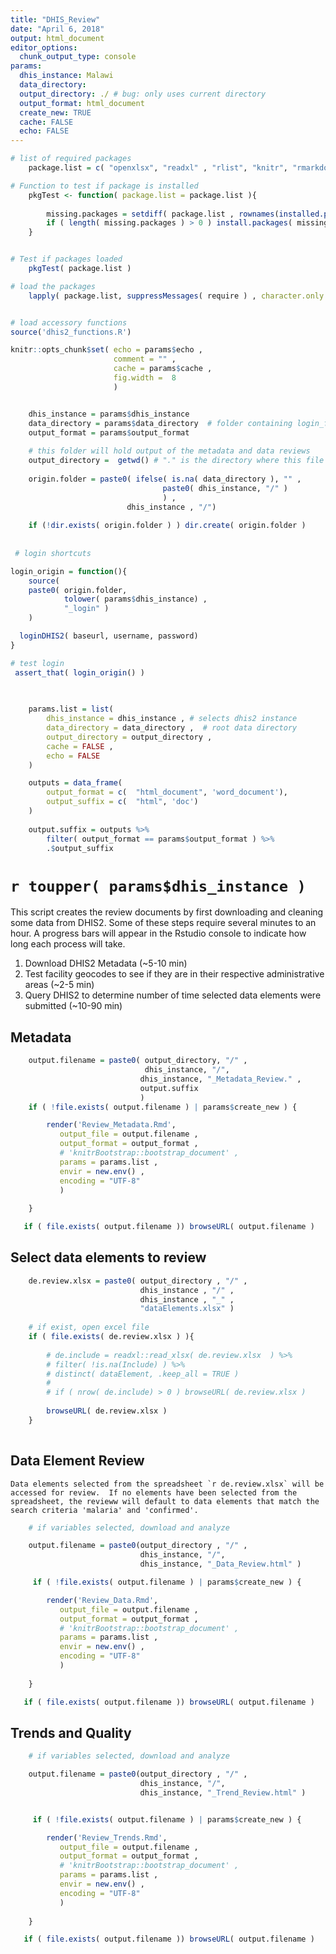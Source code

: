 ```yaml
---
title: "DHIS_Review"
date: "April 6, 2018"
output: html_document
editor_options: 
  chunk_output_type: console
params:
  dhis_instance: Malawi
  data_directory:  
  output_directory: ./ # bug: only uses current directory
  output_format: html_document
  create_new: TRUE 
  cache: FALSE
  echo: FALSE
---
```



```r

# list of required packages
    package.list = c( "openxlsx", "readxl" , "rlist", "knitr", "rmarkdown", "kableExtra", "xts", "leaflet", "RColorBrewer", "DT", "dygraphs", "httr", "jsonlite", "XML", "assertthat", "lubridate", "scales", "RcppRoll", "zoo", "gridExtra", "futile.logger", "zoo" , "broom" , "Hmisc", "plotly" , "skimr", "tidyverse" , 'knitrProgressBar' )

# Function to test if package is installed 
    pkgTest <- function( package.list = package.list ){
        
        missing.packages = setdiff( package.list , rownames(installed.packages())) 
        if ( length( missing.packages ) > 0 ) install.packages( missing.packages ) 
    }


# Test if packages loaded
    pkgTest( package.list )

# load the packages
    lapply( package.list, suppressMessages( require ) , character.only = TRUE)


# load accessory functions
source('dhis2_functions.R')

```


```r
knitr::opts_chunk$set( echo = params$echo ,
                       comment = "" ,
                       cache = params$cache , 
                       fig.width =  8
                       )


    dhis_instance = params$dhis_instance
    data_directory = params$data_directory  # folder containing login_file 
    output_format = params$output_format
    
    # this folder will hold output of the metadata and data reviews
    output_directory =  getwd() # "." is the directory where this file sits. 
    
    origin.folder = paste0( ifelse( is.na( data_directory ), "" , 
                                  paste0( dhis_instance, "/" ) 
                                  ) ,
                          dhis_instance , "/")
    
    if (!dir.exists( origin.folder ) ) dir.create( origin.folder )
    
  
 # login shortcuts

login_origin = function(){
    source( 
    paste0( origin.folder, 
            tolower( params$dhis_instance) , 
            "_login" )
    )

  loginDHIS2( baseurl, username, password)
}

# test login 
 assert_that( login_origin() )
  
    
```


```r
    params.list = list(
        dhis_instance = dhis_instance , # selects dhis2 instance
        data_directory = data_directory ,  # root data directory
        output_directory = output_directory ,
        cache = FALSE ,
        echo = FALSE 
    )

    outputs = data_frame( 
        output_format = c(  "html_document", 'word_document'),
        output_suffix = c(  "html", 'doc')
    )
    
    output.suffix = outputs %>% 
        filter( output_format == params$output_format ) %>% 
        .$output_suffix
```

# **`r toupper( params$dhis_instance )` **

This script creates the review documents by first downloading and cleaning some data from DHIS2.  Some of these steps require several minutes to an hour.  A progress bars will appear in the Rstudio console to indicate how long each process will take.  

1. Download DHIS2 Metadata (~5-10 min)
2. Test facility geocodes to see if they are in their respective administrative areas (~2-5 min)
3. Query DHIS2 to determine number of time selected data elements were submitted (~10-90 min)

## Metadata

```r
    output.filename = paste0( output_directory, "/" ,
                              dhis_instance, "/", 
                             dhis_instance, "_Metadata_Review." ,
                             output.suffix
                             ) 
    if ( !file.exists( output.filename ) | params$create_new ) { 

        render('Review_Metadata.Rmd',
           output_file = output.filename ,
           output_format = output_format ,
           # 'knitrBootstrap::bootstrap_document' ,
           params = params.list ,
           envir = new.env() ,
           encoding = "UTF-8"
           )
         
    }

   if ( file.exists( output.filename )) browseURL( output.filename ) 

```


## Select data elements to review

```r
    de.review.xlsx = paste0( output_directory , "/" ,
                             dhis_instance , "/" ,
                             dhis_instance , "_" , 
                             "dataElements.xlsx" )
    
    # if exist, open excel file
    if ( file.exists( de.review.xlsx ) ){
        
        # de.include = readxl::read_xlsx( de.review.xlsx  ) %>% 
        # filter( !is.na(Include) ) %>% 
        # distinct( dataElement, .keep_all = TRUE )
        # 
        # if ( nrow( de.include) > 0 ) browseURL( de.review.xlsx )
        
        browseURL( de.review.xlsx )
    }
    
```


<!-- May want to re-select after viewing totals, and before downloading details with categoryCombos -->

## Data Element Review
    
    Data elements selected from the spreadsheet `r de.review.xlsx` will be accessed for review.  If no elements have been selected from the spreadsheet, the revieww will default to data elements that match the search criteria 'malaria' and 'confirmed'. 
    
```r
    # if variables selected, download and analyze

    output.filename = paste0(output_directory , "/" ,
                             dhis_instance, "/", 
                             dhis_instance, "_Data_Review.html" ) 

     if ( !file.exists( output.filename ) | params$create_new ) { 

        render('Review_Data.Rmd',
           output_file = output.filename ,
           output_format = output_format ,
           # 'knitrBootstrap::bootstrap_document' ,
           params = params.list ,
           envir = new.env() ,
           encoding = "UTF-8"
           )
         
    }

   if ( file.exists( output.filename )) browseURL( output.filename ) 


```

## Trends and Quality
    
```r
    # if variables selected, download and analyze

    output.filename = paste0(output_directory , "/" ,
                             dhis_instance, "/", 
                             dhis_instance, "_Trend_Review.html" ) 


     if ( !file.exists( output.filename ) | params$create_new ) { 

        render('Review_Trends.Rmd',
           output_file = output.filename ,
           output_format = output_format ,
           # 'knitrBootstrap::bootstrap_document' ,
           params = params.list ,
           envir = new.env() ,
           encoding = "UTF-8"
           )
         
    }

   if ( file.exists( output.filename )) browseURL( output.filename ) 


```

